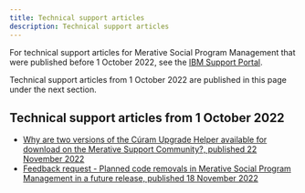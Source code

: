 ```yaml
---
title: Technical support articles
description: Technical support articles
---
```


For technical support articles for Merative Social Program Management that were published before 1 October 2022, see the [IBM Support Portal](https://www.ibm.com/mysupport/s/?language=en_US).

Technical support articles from 1 October 2022 are published in this page under the next section.

## Technical support articles from 1 October 2022

* [Why are two versions of the Cúram Upgrade Helper available for download on the Merative Support Community?, published 22 November 2022](/pdf/supportarticles/spmupgradehelperdownload.pdf)
* [Feedback request - Planned code removals in Merative Social Program Management in a future release, published 18 November 2022](/pdf/supportarticles/spmfeedbackplannedcoderemovalsfuturerelease.pdf)
